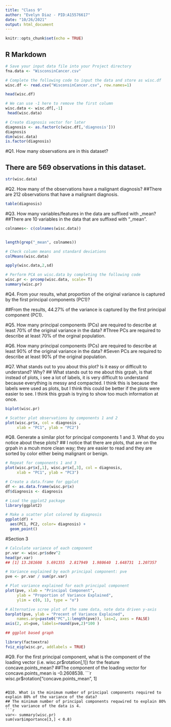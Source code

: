 ```yaml
---
title: "Class 9"
author: "Evelyn Diaz - PID:A15576617"
date: "10/26/2021"
output: html_document
---
```


```r
knitr::opts_chunk$set(echo = TRUE)
```

## R Markdown


```r


# Save your input data file into your Project directory
fna.data <- "WisconsinCancer.csv"

# Complete the following code to input the data and store as wisc.df
wisc.df <- read.csv("WisconsinCancer.csv", row.names=1)

head(wisc.df)
```


```r
# We can use -1 here to remove the first column
wisc.data <- wisc.df[,-1]
 head(wisc.data)
```


```r
# Create diagnosis vector for later 
diagnosis <- as.factor(c(wisc.df[,'diagnosis'])) 
diagnosis
dim(wisc.data)
is.factor(diagnosis)
```

#Q1. How many observations are in this dataset?

## There are 569 observations in this dataset.
```r
str(wisc.data)
```

#Q2. How many of the observations have a malignant diagnosis?
##There are 212 observations that have a malignant diagnosis. 
```r
table(diagnosis)
```

#Q3. How many variables/features in the data are suffixed with _mean?
##There are 10 variables in the data that are suffixed with "_mean". 

```r

colnames<- c(colnames(wisc.data))


length(grep("_mean", colnames))
```

```r
# Check column means and standard deviations
colMeans(wisc.data)

apply(wisc.data,2,sd)

```

```r
# Perform PCA on wisc.data by completing the following code
wisc.pr <- prcomp(wisc.data, scale= T)
summary(wisc.pr)
```

#Q4. From your results, what proportion of the original variance is captured by the first principal components (PC1)?
 
##From the results, 44.27% of the variance is captured by the first principal component (PC1).

#Q5. How many principal components (PCs) are required to describe at least 70% of the original variance in the data?
#Three PCs are required to describe at least 70% of the orginal population. 

#Q6. How many principal components (PCs) are required to describe at least 90% of the original variance in the data?
#Seven PCs are required to describe at least 90% pf the original population. 

#Q7. What stands out to you about this plot? Is it easy or difficult to understand? Why?
## What stands out to me about this grpah, is that instead of plots, i see a lot of labels, it is very difficult to understand because everything is messy and compacted. I think this is because the labels were used as plots, but I think this could be better if the plots were easier to see. I think this grpah is trying to show too much information at once.  

```r
biplot(wisc.pr)
```

```r
# Scatter plot observations by components 1 and 2
plot(wisc.pr$x, col = diagnosis , 
     xlab = "PC1", ylab = "PC2")
```


#Q8. Generate a similar plot for principal components 1 and 3. What do you notice about these plots?
## I notice that there are plots, that are on the grpah in a mcuh more clean way; they are easier to read and they are sorted by color either being malignant or benign. 

```r
# Repeat for components 1 and 3
plot(wisc.pr$x[,1], wisc.pr$x[,3], col = diagnosis, 
     xlab = "PC1", ylab = "PC3")

```


```r
# Create a data.frame for ggplot
df <- as.data.frame(wisc.pr$x)
df$diagnosis <- diagnosis

# Load the ggplot2 package
library(ggplot2)

# Make a scatter plot colored by diagnosis
ggplot(df) + 
  aes(PC1, PC2, color= diagnosis) + 
  geom_point()
```


#Section 3
```r
# Calculate variance of each component
pr.var <- wisc.pr$sdev^2
head(pr.var)
## [1] 13.281608  5.691355  2.817949  1.980640  1.648731  1.207357
```

```r
# Variance explained by each principal component: pve
pve <- pr.var / sum(pr.var)

# Plot variance explained for each principal component
plot(pve, xlab = "Principal Component", 
     ylab = "Proportion of Variance Explained", 
     ylim = c(0, 1), type = "o")
```

```r
# Alternative scree plot of the same data, note data driven y-axis
barplot(pve, ylab = "Precent of Variance Explained",
     names.arg=paste0("PC",1:length(pve)), las=2, axes = FALSE)
axis(2, at=pve, labels=round(pve,2)*100 )
```

```r
## ggplot based graph

library(factoextra)
fviz_eig(wisc.pr, addlabels = TRUE)
```


#Q9. For the first principal component, what is the component of the loading vector (i.e. wisc.pr$rotation[,1]) for the feature concave.points_mean?
##The component of the loading vector for concave.points_mean is -0.2608538.  
```r
wisc.pr$rotation["concave.points_mean", 1]
```

#Q10. What is the minimum number of principal components required to explain 80% of the variance of the data?
## The minimum number of principal components requwired to explain 80% of the variance of the data is 4. 
```r
var<- summary(wisc.pr)
sum(var$importance[3,] < 0.8)
```





